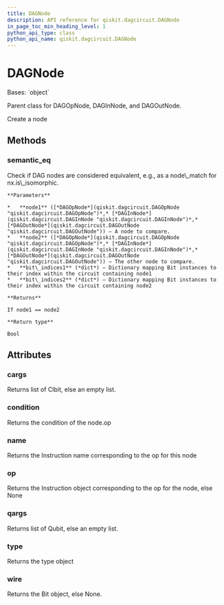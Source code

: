 ```yaml
---
title: DAGNode
description: API reference for qiskit.dagcircuit.DAGNode
in_page_toc_min_heading_level: 1
python_api_type: class
python_api_name: qiskit.dagcircuit.DAGNode
---
```


# DAGNode

<Class id="qiskit.dagcircuit.DAGNode" github="https://github.com/qiskit/qiskit/tree/stable/0.19/qiskit/dagcircuit/dagnode.py" signature="DAGNode(type=None, op=None, name=None, qargs=None, cargs=None, wire=None, nid=- 1)">
  Bases: `object`

  Parent class for DAGOpNode, DAGInNode, and DAGOutNode.

  Create a node

  ## Methods

  ### semantic\_eq

  <Function id="qiskit.dagcircuit.DAGNode.semantic_eq" name="semantic_eq" signature="static DAGNode.semantic_eq(node1, node2, bit_indices1=None, bit_indices2=None)">
    Check if DAG nodes are considered equivalent, e.g., as a node\_match for nx.is\_isomorphic.

    **Parameters**

    *   **node1** ([*DAGOpNode*](qiskit.dagcircuit.DAGOpNode "qiskit.dagcircuit.DAGOpNode")*,* [*DAGInNode*](qiskit.dagcircuit.DAGInNode "qiskit.dagcircuit.DAGInNode")*,* [*DAGOutNode*](qiskit.dagcircuit.DAGOutNode "qiskit.dagcircuit.DAGOutNode")) – A node to compare.
    *   **node2** ([*DAGOpNode*](qiskit.dagcircuit.DAGOpNode "qiskit.dagcircuit.DAGOpNode")*,* [*DAGInNode*](qiskit.dagcircuit.DAGInNode "qiskit.dagcircuit.DAGInNode")*,* [*DAGOutNode*](qiskit.dagcircuit.DAGOutNode "qiskit.dagcircuit.DAGOutNode")) – The other node to compare.
    *   **bit\_indices1** (*dict*) – Dictionary mapping Bit instances to their index within the circuit containing node1
    *   **bit\_indices2** (*dict*) – Dictionary mapping Bit instances to their index within the circuit containing node2

    **Returns**

    If node1 == node2

    **Return type**

    Bool
  </Function>

  ## Attributes

  ### cargs

  <Attribute id="qiskit.dagcircuit.DAGNode.cargs" name="cargs">
    Returns list of Clbit, else an empty list.
  </Attribute>

  ### condition

  <Attribute id="qiskit.dagcircuit.DAGNode.condition" name="condition">
    Returns the condition of the node.op
  </Attribute>

  ### name

  <Attribute id="qiskit.dagcircuit.DAGNode.name" name="name">
    Returns the Instruction name corresponding to the op for this node
  </Attribute>

  ### op

  <Attribute id="qiskit.dagcircuit.DAGNode.op" name="op">
    Returns the Instruction object corresponding to the op for the node, else None
  </Attribute>

  ### qargs

  <Attribute id="qiskit.dagcircuit.DAGNode.qargs" name="qargs">
    Returns list of Qubit, else an empty list.
  </Attribute>

  ### type

  <Attribute id="qiskit.dagcircuit.DAGNode.type" name="type">
    Returns the type object
  </Attribute>

  ### wire

  <Attribute id="qiskit.dagcircuit.DAGNode.wire" name="wire">
    Returns the Bit object, else None.
  </Attribute>
</Class>

